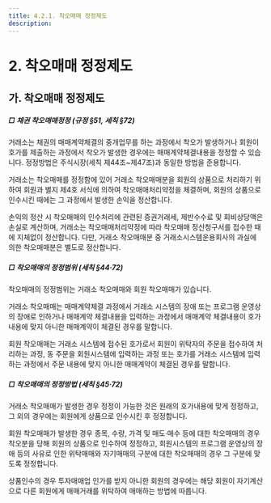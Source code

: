 ```yaml
---
title: 4.2.1. 착오매매 정정제도
description:
---
```

# 2. 착오매매 정정제도

## 가. 착오매매 정정제도

##### □ 채권 착오매매정정 (규정 §51, 세칙 §72)

거래소는 채권의 매매계약체결의 중개업무를 하는 과정에서 착오가 발생하거나 회원이 호가를 제출하는 과정에서 착오가 발생한 경우에는 매매계약체결내용을 정정할 수 있습니다. 정정방법은 주식시장(세칙 제44조~제47조)과 동일한 방법을 준용합니다.

거래소는 착오매매를 정정함에 있어 거래소 착오매매분을 회원의 상품으로 처리하기 위하여 회원과 별지 제4호 서식에 의하여 착오매매처리약정을 체결하며, 회원의 상품으로 인수시킨 때에는 그 과정에서 발생한 손익을 정산합니다.

손익의 정산 시 착오매매의 인수처리에 관련된 증권거래세, 제반수수료 및 회비상당액은 손실로 계산하며, 거래소는 착오매매처리약정에 따라 착오매매 정산청구서를 접수한 때에 지체없이 정산합니다. 다만, 거래소 착오매매분 중 거래소시스템운용회사의 과실에 의한 착오매매분은 별도로 정산합니다.

##### □ 착오매매의 정정범위 (세칙 §44·72)

착오매매의 정정범위는 거래소 착오매매와 회원 착오매매가 있습니다.

거래소 착오매매는 매매계약체결 과정에서 거래소 시스템의 장애 또는 프로그램 운영상의 장애로 인하거나 매매계약 체결내용을 입력하는 과정에서 매매계약 체결내용이 호가내용에 맞지 아니한 매매계약이 체결된 경우를 말합니다.

회원 착오매매는 거래소 시스템에 접수된 호가로서 회원이 위탁자의 주문을 접수하여 처리하는 과정, 동 주문을 회원시스템에 입력하는 과정 또는 호가를 거래소 시스템에 입력하는 과정에서 주문 내용에 맞지 아니한 매매계약이 체결된 경우를 말합니다.

##### □ 착오매매의 정정방법 (세칙 §45·72)

거래소 착오매매가 발생한 경우 정정이 가능한 것은 원래의 호가내용에 맞게 정정하고, 그 외의 경우에는 회원에게 상품으로 인수시킨 후 정정합니다.

회원 착오매매가 발생한 경우 종목, 수량, 가격 및 매도·매수 등에 대한 착오매매의 경우 착오분을 당해 회원의 상품으로 인수하여 정정하고, 회원시스템의 프로그램 운영상의 장애 등의 사유로 인한 위탁매매와 자기매매의 구분에 대한 착오매매의 경우 그 구분에 맞도록 정정합니다.

상품인수의 경우 투자매매업 인가를 받지 아니한 회원의 경우에는 해당 회원이 자기계산으로 다른 회원에게 매매거래를 위탁하여 매매하는 방법에 따릅니다.
